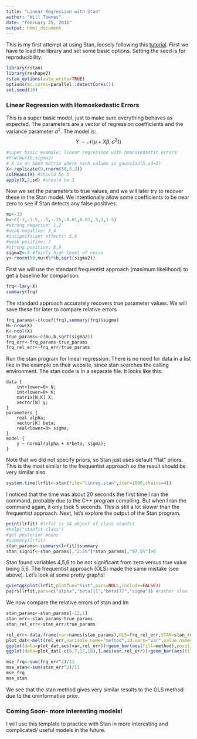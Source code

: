 ```yaml
---
title: "Linear Regression with Stan"
author: "Will Townes"
date: "February 25, 2016"
output: html_document
---
```


This is my first attempt at using Stan, loosely following this [tutorial](https://github.com/stan-dev/rstan/wiki/RStan-Getting-Started#how-to-use-rstan). First we have to load the library and set some basic options. Setting the seed is for reproducibility.

```r
library(rstan)
library(reshape2)
rstan_options(auto_write=TRUE)
options(mc.cores=parallel::detectCores())
set.seed(39)
```

### Linear Regression with Homoskedastic Errors
This is a super basic model, just to make sure everything behaves as expected. The parameters are a vector of regression coefficients and the variance parameter $\sigma^2$. The model is:
$$Y\sim\mathcal{N}(\mu+X\beta,\sigma^2 \mathbb{I})$$

```r
#super basic example: linear regression with homoskedastic errors
#Y~N(mu+Xb,sigma2)
# X is an 50x9 matrix where each column is gaussian(5,sd=3)
X<-replicate(9,rnorm(50,5,3))
colMeans(X) #should be 5
apply(X,2,sd) #should be 3
```
Now we set the parameters to true values, and we will later try to recover these in the Stan model. We intentionally allow some coefficients to be near zero to see if Stan detects any false positives.
```r
mu<-33
b<-c(-3,-1.5,-.5,-.25,-0.01,0.01,.5,1,1.5) 
#strong negative: 1,2
#weak negative: 3,4
#insignificant effects: 5,6
#weak positive: 7
#strong positive: 8,9
sigma2<-4 #fairly high level of noise
y<-rnorm(50,mu+X%*%b,sqrt(sigma2))
```
First we will use the standard frequentist approach (maximum likelihood) to get a baseline for comparison.
```r
frq<-lm(y~X)
summary(frq)
```
The standard approach accurately recovers true parameter values. We will save these for later to compare relative errors
```r
frq_params<-c(coef(frq),summary(frq)$sigma)
N<-nrow(X)
K<-ncol(X)
true_params<-c(mu,b,sqrt(sigma2))
frq_err<-frq_params-true_params
frq_rel_err<-frq_err/true_params
```
Run the stan program for linear regression. There is no need for data in a list like in the example on their website, since stan searches the calling environment. The stan code is in a separate file. It looks like this:
```
data {
    int<lower=0> N;
    int<lower=0> K;
    matrix[N,K] X;
    vector[N] y;
}
parameters {
    real alpha;
    vector[K] beta;
    real<lower=0> sigma;
}
model {
    y ~ normal(alpha + X*beta, sigma);
}
```
Note that we did not specify priors, so Stan just uses default "flat" priors. This is the most similar to the frequentist approach so the result should be very similar also.
```r
system.time(lrfit<-stan(file="linreg.stan",iter=1000,chains=4))
```
I noticed that the time was about 20 seconds the first time I ran the command, probably due to the C++ program compiling. But when I ran the command again, it only took 5 seconds. This is still a lot slower than the frequentist approach. Next, let's explore the output of the Stan program.
```r
print(lrfit) #lrfit is S4 object of class stanfit
#help("stanfit-class")
#get posterior means
#summary(lrfit)
stan_params<-summary(lrfit)$summary
stan_signif<-stan_params[,"2.5%"]*stan_params[,"97.5%"]>0
```
Stan found variables 4,5,6 to be not significant from zero versus true value being 5,6. The frequentist approach (OLS) made the same mistake (see above). Let's look at some pretty graphs!
```r
quietgg(plot(lrfit,plotfun="hist",pars=NULL,include=FALSE))
pairs(lrfit,pars=c("alpha","beta[1]","beta[7]","sigma")) #rather slow.
```
We now compare the relative errors of stan and lm
```r
stan_params<-stan_params[-12,1]
stan_err<-stan_params-true_params
stan_rel_err<-stan_err/true_params

rel_err<-data.frame(var=names(stan_params),OLS=frq_rel_err,STAN=stan_rel_err)
plot_dat<-melt(rel_err,variable.name="method",id.vars="var",value.name="rel_err")
ggplot(data=plot_dat,aes(var,rel_err))+geom_bar(aes(fill=method),position="dodge",stat="identity")+theme_bw()
ggplot(data=plot_dat[-c(6,7,17,18),],aes(var,rel_err))+geom_bar(aes(fill=method),position="dodge",stat="identity")+theme_bw()

mse_frq<-sum(frq_err^2)/11
mse_stan<-sum(stan_err^2)/11
mse_frq
mse_stan
```
We see that the stan method gives very similar results to the OLS method due to the uninformative prior.

### Coming Soon- more interesting models!
I will use this template to practice with Stan in more interesting and complicated/ useful models in the future.